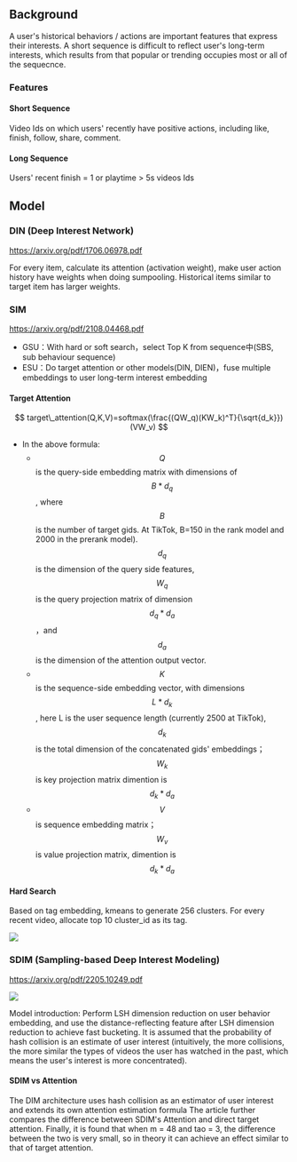 
## Background

A user's historical behaviors / actions are important features that express their interests. 
A short sequence is difficult to reflect user's long-term interests, which results from 
that popular or trending occupies most or all of the sequecnce.

### Features

#### Short Sequence
Video Ids on which users' recently have positive actions, including like, finish, follow, 
share, comment.

#### Long Sequence
Users' recent finish = 1 or playtime > 5s videos Ids

## Model

### DIN (Deep Interest Network)

https://arxiv.org/pdf/1706.06978.pdf

For every item, calculate its attention (activation weight), make user action history have 
weights when doing sumpooling. Historical items similar to target item has larger weights.

### SIM

https://arxiv.org/pdf/2108.04468.pdf

- GSU：With hard or soft search，select Top K from sequence中(SBS, sub behaviour sequence)
- ESU：Do target attention or other models(DIN, DIEN)，fuse multiple embeddings to user long-term interest embedding

#### Target Attention
$$ target\_attention(Q,K,V)=softmax(\frac{(QW_q)(KW_k)^T}{\sqrt{d_k}})(VW_v) $$ 

- In the above formula:
    - $$Q$$ is the query-side embedding matrix with dimensions of$$B*d_q$$, where$$B$$is the number of target gids. 
    At TikTok, B=150 in the rank model and 2000 in the prerank model). $$d_q$$is the dimension of the query side features,
    $$W_q$$ is the query projection matrix of dimension$$d_q*d_a$$，and$$d_a$$ is the dimension of the attention output vector.
    - $$K$$is the sequence-side embedding vector, with dimensions$$L*d_k$$, here L is the user sequence length (currently 2500 at TikTok), 
    $$d_k$$is the total dimension of the concatenated gids' embeddings；$$W_k$$ is key projection matrix dimention is $$d_k*d_a$$ 
    - $$V$$ is sequence embedding matrix；$$W_v$$ is value projection matrix, dimention is $$d_k*d_a$$  

#### Hard Search

Based on tag embedding, kmeans to generate 256 clusters. For every recent video, allocate top 10
cluster_id as its tag. 

<Image src="/images/recommendation/hard-search-build-index.png" width={600} height={250}/>

### SDIM (Sampling-based Deep Interest Modeling)

https://arxiv.org/pdf/2205.10249.pdf

<Image src="/images/recommendation/sdim.png" width={600} height={250}/>

Model introduction: Perform LSH dimension reduction on user behavior embedding, and use the distance-reflecting feature after 
LSH dimension reduction to achieve fast bucketing. It is assumed that the probability of hash collision is an estimate of user interest 
(intuitively, the more collisions, the more similar the types of videos the user has watched in the past, which means 
the user's interest is more concentrated).

#### SDIM vs Attention

The DIM architecture uses hash collision as an estimator of user interest and extends its own attention estimation formula 
The article further compares the difference between SDIM's Attention and direct target attention. 
Finally, it is found that when m = 48 and tao = 3, the difference between the two is very small, so in theory it can 
achieve an effect similar to that of target attention.
